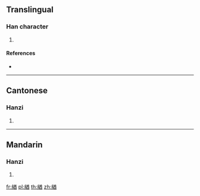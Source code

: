 {{character info/new}}
==Translingual==

===Han character===
{{Han char|rn=120|rad=糸|as=09|sn=15|four=28961|canj=VFTCW}}

# {{defn|Han|sort=糸09}}

====References====
* {{Han ref|kx=0931.060|dkj=27661|dj=1369.060|hdz=53430.190|uh=7DE7|ud=32231|bh=E6E6|bd=59110}}

----

==Cantonese==

===Hanzi===
{{yue-hanzi|jyut=cau1|y=chau1}}

# {{defn|lang=yue|sort=糸09}}

----

==Mandarin==

===Hanzi===
{{cmn-hanzi|pin=[[qiū]] ([[qiu1]])|wg=ch'iu<sup>1</sup>}}

# {{defn|lang=cmn|sort=糸09}}

[[fr:緧]]
[[pl:緧]]
[[th:緧]]
[[zh:緧]]